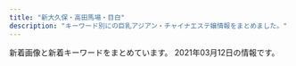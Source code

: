 ```yaml
---
title: "新大久保・高田馬場・目白"
description: "キーワード別にの巨乳アジアン・チャイナエステ嬢情報をまとめました。"
---
```


新着画像と新着キーワードをまとめています。
2021年03月12日の情報です。

<DmmAffiliateIns />
<KeywordTable
  shops={
    [
    {
        "url": "http://familiar.ests.jp/",
        "keywords": {
            "C": 18,
            "86": 3,
            "83": 3
        },
        "img_links": [
            "http://familiar.ests.jp/photos/sites/33/2020/10/2020101901153954.jpg",
            "http://familiar.ests.jp/photos/sites/33/2019/09/2019092318545965.jpg",
            "http://familiar.ests.jp/images/mobile.jpg",
            "http://familiar.ests.jp/images/s_service.png",
            "http://familiar.ests.jp/images/bian.jpg",
            "http://familiar.ests.jp/images/info.png",
            "http://familiar.ests.jp/images/news.png",
            "http://familiar.ests.jp/photos/sites/33/2020/10/2020101409554799.jpg",
            "http://familiar.ests.jp/photos/sites/33/2019/09/2019092718570723.jpg",
            "http://familiar.ests.jp/images/staff_bj4s.png",
            "http://familiar.ests.jp/images/staff_bj1s.png",
            "http://familiar.ests.jp/photos/sites/33/2019/07/2019073009094778.jpg",
            "http://familiar.ests.jp/images/nei_bj1.png",
            "http://familiar.ests.jp/images/acc.png",
            "http://familiar.ests.jp/images/s_link.png",
            "http://familiar.ests.jp/images/service.jpg",
            "http://familiar.ests.jp/images/top.jpg",
            "http://familiar.ests.jp/photos/sites/33/2019/09/2019092718554568.jpg",
            "http://familiar.ests.jp/images/s_staff.png"
        ],
        "station": "JR\u9ad8\u7530\u99ac\u5834\u99c5\u65e9\u7a32\u7530\u53e3",
        "name": "\u99ac\u5834one"
    },
    {
        "url": "http://kobo.mssg.jp/",
        "keywords": {},
        "station": "JR\u5927\u4e45\u4fdd\u99c5\u5317\u53e3",
        "name": "\u6c34\u8272-\u30df\u30ba\u30a4\u30ed-",
        "img_links": [
            "http://kobo.mssg.jp/images/staff_8.jpg",
            "http://kobo.mssg.jp/images/wenzi-staff.png",
            "http://kobo.mssg.jp/images/staff_8a.jpg",
            "http://kobo.mssg.jp/layer/images/top/top_08.png",
            "http://kobo.mssg.jp/images/staff_2b.jpg",
            "http://kobo.mssg.jp/images/staff_bj1.png",
            "http://kobo.mssg.jp/images/staff_9a.jpg",
            "http://kobo.mssg.jp/images/staff_4.jpg",
            "http://kobo.mssg.jp/layer/images/top/top_01.jpg",
            "http://kobo.mssg.jp/images/staff_10a.jpg",
            "http://kobo.mssg.jp/layer/images/top.jpg",
            "http://kobo.mssg.jp/images/info.png",
            "http://kobo.mssg.jp/layer/images/top/top_03.jpg",
            "http://kobo.mssg.jp/images/staff_9b.jpg",
            "http://kobo.mssg.jp/layer/images/top/top_04.jpg",
            "http://kobo.mssg.jp/layer/images/top/top_05.jpg",
            "http://kobo.mssg.jp/images/staff_5.jpg",
            "http://kobo.mssg.jp/images/top1.jpg",
            "http://kobo.mssg.jp/images/s_info.png",
            "http://kobo.mssg.jp/images/1.jpg",
            "http://kobo.mssg.jp/layer/images/top/top_02.jpg",
            "http://kobo.mssg.jp/images/top2.jpg",
            "http://kobo.mssg.jp/images/staff_2a.jpg",
            "http://kobo.mssg.jp/layer/images/top/top_06.jpg",
            "http://kobo.mssg.jp/images/staff_bj4.png"
        ]
    },
    {
        "img_links": [
            "http://milk.tyo.cm/images/img_service03.jpg",
            "http://milk.tyo.cm/images/re.png",
            "http://milk.tyo.cm/images/room3_l.jpg",
            "http://milk.tyo.cm/photos/sites/72/2021/02/202102100345053.jpg",
            "http://milk.tyo.cm/photos/sites/72/2021/02/2021021003450576.jpg",
            "http://milk.tyo.cm/images/tit_pick.png",
            "http://milk.tyo.cm/photos/sites/72/2021/01/2021012610102711.jpg",
            "http://milk.tyo.cm/images/top.png",
            "http://milk.tyo.cm/photos/sites/72/2021/02/202102240112042.jpg",
            "http://milk.tyo.cm/images/com_tel.png",
            "http://milk.tyo.cm/photos/sites/72/2020/06/2020061206443832.jpg",
            "http://milk.tyo.cm/images/koko_234x60.png",
            "http://milk.tyo.cm/images/room4_l.jpg",
            "http://milk.tyo.cm/images/sp_tit_pick.png",
            "http://milk.tyo.cm/photos/sites/72/2020/11/202011100524008.jpg",
            "http://milk.tyo.cm/images/bg_cont03.png",
            "http://milk.tyo.cm/images/link_nav02.png",
            "http://milk.tyo.cm/images/tit_service.png",
            "http://milk.tyo.cm/images/img_service04.jpg",
            "http://milk.tyo.cm/images/tit_staff.png",
            "http://milk.tyo.cm/images/sp_nav03.png",
            "http://milk.tyo.cm/images/link_nav03.png",
            "http://milk.tyo.cm/images/bg_cont01.png",
            "http://milk.tyo.cm/photos/sites/72/2020/06/2020061206444417.jpg",
            "http://milk.tyo.cm/images/sp_nav02.png",
            "http://milk.tyo.cm/images/link_nav05.png",
            "http://milk.tyo.cm/images/ico_headline.png",
            "http://milk.tyo.cm/images/sp_nav01.png",
            "http://milk.tyo.cm/photos/sites/72/2021/03/2021030109204879.jpg",
            "http://milk.tyo.cm/images/blog.jpg",
            "http://milk.tyo.cm/images/img_service02.jpg",
            "http://milk.tyo.cm/images/room2_l.jpg",
            "http://milk.tyo.cm/images/room1_l.jpg",
            "http://milk.tyo.cm/images/img_service01.jpg",
            "http://milk.tyo.cm/photos/sites/72/2021/03/2021030201303372.jpg",
            "http://milk.tyo.cm/images/link_nav01.png",
            "http://milk.tyo.cm/images/sp_header.jpg",
            "http://milk.tyo.cm/images/link_nav04.png"
        ],
        "name": "\u30df\u30eb\u30af",
        "station": "JR\u5927\u4e45\u4fdd\u99c5\u5357\u53e3",
        "keywords": {
            "E": 16,
            "87": 8,
            "86": 8,
            "90": 8,
            "83": 8,
            "D": 40,
            "C": 14,
            "85": 24
        },
        "url": "http://milk.tyo.cm/"
    },
    {
        "station": "JR\u5927\u4e45\u4fdd\u99c5\u5317\u53e3",
        "keywords": {
            "C": 35
        },
        "url": "http://aes-treat.com/",
        "name": "Lovely Heart \u5927\u4e45\u4fdd\u5225\u9928",
        "img_links": [
            "http://aes-treat.com/scdl/staff/10721mb.jpg",
            "http://aes-treat.com/scdl/staff/10171mb.jpg",
            "http://aes-treat.com/img/ttl_staff.png",
            "http://aes-treat.com/scdl/staff/11111.jpg",
            "http://aes-treat.com/scdl/staff/11091mb.jpg",
            "http://aes-treat.com/scdl/staff/10901mb.jpg",
            "http://aes-treat.com/scdl/staff/10842.jpg",
            "http://aes-treat.com/scdl/staff/11151mb.jpg",
            "http://aes-treat.com/scdl/staff/10971mb.jpg",
            "http://aes-treat.com/scdl/staff/10981.jpg",
            "http://aes-treat.com/scdl/staff/10651.jpg",
            "http://aes-treat.com/scdl/staff/11121.jpg",
            "http://aes-treat.com/scdl/staff/11091.jpg",
            "http://aes-treat.com/scdl/staff/11171mb.jpg",
            "http://aes-treat.com/scdl/staff/10902.jpg",
            "http://aes-treat.com/scdl/staff/10941mb.jpg",
            "http://aes-treat.com/img/ttl_att.png",
            "http://aes-treat.com/scdl/staff/10891.jpg",
            "http://aes-treat.com/scdl/staff/11101.jpg",
            "http://aes-treat.com/scdl/staff/10171.jpg",
            "http://aes-treat.com/scdl/staff/10841mb.jpg",
            "http://aes-treat.com/scdl/staff/11161mb.jpg",
            "http://aes-treat.com/scdl/staff/11041mb.jpg",
            "http://aes-treat.com/scdl/staff/11101mb.jpg",
            "http://aes-treat.com/scdl/staff/10681.jpg",
            "http://aes-treat.com/pic/top1.jpg",
            "http://aes-treat.com/img/ttl_sister.png",
            "http://aes-treat.com/scdl/staff/10971.jpg",
            "http://aes-treat.com/scdl/staff/10981mb.jpg",
            "http://aes-treat.com/scdl/staff/10891mb.jpg",
            "http://aes-treat.com/scdl/staff/11041.jpg",
            "http://aes-treat.com/img/ttl_attbnr.jpg",
            "http://aes-treat.com/pic/head.jpg",
            "http://aes-treat.com/i/files/homeimg.jpg",
            "http://aes-treat.com/scdl/staff/10651mb.jpg",
            "http://aes-treat.com/scdl/staff/11131.jpg",
            "http://aes-treat.com/pic/top2.jpg",
            "http://aes-treat.com/scdl/staff/10771.jpg",
            "http://aes-treat.com/img/system/campaign.jpg",
            "http://aes-treat.com/scdl/staff/10901.jpg",
            "http://aes-treat.com/scdl/staff/11151.jpg",
            "http://aes-treat.com/scdl/staff/11162.jpg",
            "http://aes-treat.com/scdl/staff/11171.jpg",
            "http://aes-treat.com/img/ttl_mobile.jpg",
            "http://aes-treat.com/scdl/staff/10861.jpg",
            "http://aes-treat.com/scdl/staff/11111mb.jpg",
            "http://aes-treat.com/img/ttl_nouka.jpg",
            "http://aes-treat.com/scdl/staff/11161.jpg",
            "http://aes-treat.com/scdl/staff/11131mb.jpg",
            "http://aes-treat.com/scdl/staff/10721.jpg",
            "http://aes-treat.com/scdl/staff/11051.jpg",
            "http://aes-treat.com/scdl/staff/11051mb.jpg",
            "http://aes-treat.com/scdl/staff/10681mb.jpg",
            "http://aes-treat.com/scdl/staff/10811mb.jpg",
            "http://aes-treat.com/scdl/staff/10811.jpg",
            "http://aes-treat.com/scdl/staff/10941.jpg",
            "http://aes-treat.com/scdl/staff/11081.jpg",
            "http://aes-treat.com/scdl/staff/11121mb.jpg",
            "http://aes-treat.com/scdl/staff/10972.jpg",
            "http://aes-treat.com/scdl/staff/10861mb.jpg",
            "http://aes-treat.com/scdl/staff/10771mb.jpg",
            "http://aes-treat.com/scdl/staff/10841.jpg",
            "http://aes-treat.com/scdl/staff/11081mb.jpg"
        ]
    },
    {
        "station": "JR\u5927\u4e45\u4fdd\u99c5\u5317\u53e3",
        "name": "Lovely Heart",
        "keywords": {
            "C": 35
        },
        "img_links": [
            "http://aes-salon.com/scdl/staff/10351mb.jpg",
            "http://aes-salon.com/scdl/staff/10471.jpg",
            "http://aes-salon.com/scdl/staff/10092.jpg",
            "http://aes-salon.com/scdl/staff/10121mb.jpg",
            "http://aes-salon.com/scdl/staff/10511.jpg",
            "http://aes-salon.com/scdl/staff/10461mb.jpg",
            "http://aes-salon.com/scdl/staff/10561.jpg",
            "http://aes-salon.com/scdl/staff/10621.jpg",
            "http://aes-salon.com/img/access/road4.jpg",
            "http://aes-salon.com/scdl/staff/10592.jpg",
            "http://aes-salon.com/img/ttl_mobile.jpg",
            "http://aes-salon.com/scdl/staff/10601.jpg",
            "http://aes-salon.com/scdl/staff/10291mb.jpg",
            "http://aes-salon.com/scdl/staff/10441mb.jpg",
            "http://aes-salon.com/scdl/staff/10661.jpg",
            "http://aes-salon.com/scdl/staff/10694.jpg",
            "http://aes-salon.com/scdl/staff/10681.jpg",
            "http://aes-salon.com/scdl/staff/10291.jpg",
            "http://aes-salon.com/scdl/staff/10462.jpg",
            "http://aes-salon.com/scdl/staff/10691mb.jpg",
            "http://aes-salon.com/scdl/staff/10441.jpg",
            "http://aes-salon.com/scdl/staff/10122.jpg",
            "http://aes-salon.com/pic/head.jpg",
            "http://aes-salon.com/img/access/road3.jpg",
            "http://aes-salon.com/scdl/staff/10461.jpg",
            "http://aes-salon.com/scdl/staff/10692.jpg",
            "http://aes-salon.com/scdl/staff/10082.jpg",
            "http://aes-salon.com/img/access/roaddm.png",
            "http://aes-salon.com/scdl/staff/10091.jpg",
            "http://aes-salon.com/scdl/staff/10411.jpg",
            "http://aes-salon.com/pic/top2.jpg",
            "http://aes-salon.com/scdl/staff/10651mb.jpg",
            "http://aes-salon.com/scdl/staff/10341.jpg",
            "http://aes-salon.com/img/ttl_bekan.jpg",
            "http://aes-salon.com/scdl/staff/10631.jpg",
            "http://aes-salon.com/scdl/staff/10591mb.jpg",
            "http://aes-salon.com/scdl/staff/10341mb.jpg",
            "http://aes-salon.com/img/ttl_att.png",
            "http://aes-salon.com/scdl/staff/10693.jpg",
            "http://aes-salon.com/img/ttl_staff.png",
            "http://aes-salon.com/scdl/staff/10083.jpg",
            "http://aes-salon.com/scdl/staff/10471mb.jpg",
            "http://aes-salon.com/img/ttl_nouka.jpg",
            "http://aes-salon.com/scdl/staff/10591.jpg",
            "http://aes-salon.com/scdl/staff/10681mb.jpg",
            "http://aes-salon.com/scdl/staff/10661mb.jpg",
            "http://aes-salon.com/scdl/staff/10602.jpg",
            "http://aes-salon.com/scdl/staff/10091mb.jpg",
            "http://aes-salon.com/scdl/staff/10562.jpg",
            "http://aes-salon.com/scdl/staff/10651.jpg",
            "http://aes-salon.com/scdl/staff/10631mb.jpg",
            "http://aes-salon.com/scdl/staff/10342.jpg",
            "http://aes-salon.com/pic/top1.jpg",
            "http://aes-salon.com/scdl/staff/10571mb.jpg",
            "http://aes-salon.com/scdl/staff/10641.jpg",
            "http://aes-salon.com/img/access/road2.jpg",
            "http://aes-salon.com/scdl/staff/10121.jpg",
            "http://aes-salon.com/scdl/staff/10563.jpg",
            "http://aes-salon.com/scdl/staff/10571.jpg",
            "http://aes-salon.com/scdl/staff/10671mb.jpg",
            "http://aes-salon.com/scdl/staff/10502.jpg",
            "http://aes-salon.com/scdl/staff/10501mb.jpg",
            "http://aes-salon.com/scdl/staff/10561mb.jpg",
            "http://aes-salon.com/scdl/staff/10081mb.jpg",
            "http://aes-salon.com/img/ttl_attbnr.jpg",
            "http://aes-salon.com/img/ttl_sister.png",
            "http://aes-salon.com/scdl/staff/10501.jpg",
            "http://aes-salon.com/scdl/staff/10601mb.jpg",
            "http://aes-salon.com/img/system/campaign.jpg",
            "http://aes-salon.com/scdl/staff/10351.jpg",
            "http://aes-salon.com/scdl/staff/10472.jpg",
            "http://aes-salon.com/scdl/staff/10411mb.jpg",
            "http://aes-salon.com/scdl/staff/10412.jpg",
            "http://aes-salon.com/img/access/road1.jpg",
            "http://aes-salon.com/scdl/staff/10511mb.jpg",
            "http://aes-salon.com/scdl/staff/10671.jpg",
            "http://aes-salon.com/i/files/homeimg.jpg",
            "http://aes-salon.com/scdl/staff/10691.jpg",
            "http://aes-salon.com/scdl/staff/10292.jpg",
            "http://aes-salon.com/scdl/staff/10621mb.jpg",
            "http://aes-salon.com/scdl/staff/10641mb.jpg",
            "http://aes-salon.com/scdl/staff/10081.jpg"
        ],
        "url": "http://aes-salon.com/"
    },
    {
        "url": "https://www.cocoro556.in/",
        "name": "COCORO",
        "keywords": {
            "C": 21,
            "E": 1
        },
        "img_links": [
            "https://www.cocoro556.in/img/material/photost4rev1.png",
            "https://www.cocoro556.in/img/material/p2_t2_subt3.png",
            "https://www.cocoro556.in/img/material/noimg_m.jpg",
            "https://www.cocoro556.in/img/material/gm2_rollout.png",
            "https://www.cocoro556.in/img/material/top_t3_subt1.png",
            "https://www.cocoro556.in/img/girl/list/slist146f806d031a1244ccfaa8b4d307f6ef6d7.jpg",
            "https://www.cocoro556.in/img/girl/thumb/smain14922dea5bdda380e76839c012ab24bd9f82.jpg",
            "https://www.cocoro556.in/img/girl/list/slist144346e3df3ff1cef1386c89c6ba9e9f72e.jpg",
            "https://www.cocoro556.in/img/girl/thumb/smain1491773ceed1a7cd35919e9c6866285fb943.jpg",
            "https://www.cocoro556.in/img/girl/thumb/smain1462f806d031a1244ccfaa8b4d307f6ef6d7.jpg",
            "https://www.cocoro556.in/img/material/pageheaderimg1.jpg",
            "https://www.cocoro556.in/img/material/p3_1_t1.png",
            "https://www.cocoro556.in/img/material/p5_t1.png",
            "https://www.cocoro556.in/img/girl/main/smain1491773ceed1a7cd35919e9c6866285fb943.jpg",
            "https://www.cocoro556.in/img/material/pd_st2.png",
            "https://www.cocoro556.in/img/material/photost7.png",
            "https://www.cocoro556.in/img/girl/thumb/smain163122954962968a79edd4eae79b844b9988.jpg",
            "https://www.cocoro556.in/img/material/photost2rev1.png",
            "https://www.cocoro556.in/img/girl/thumb/smain164135ee9e4407f412c3d2708030a189f1c0.jpg",
            "https://www.cocoro556.in/img/girl/main/smain126142f85375ac3eb532582567360874d2d6.jpg",
            "https://www.cocoro556.in/img/girl/list/slist142b75436b0012f83588e08b8d8eb48c8c2.jpg",
            "https://www.cocoro556.in/img/material/photost5.png",
            "https://www.cocoro556.in/img/girl/thumb/smain1542a1f8e548a2959236fdd0e7abcde80ac7.jpg",
            "https://www.cocoro556.in/img/girl/main/smain1461f806d031a1244ccfaa8b4d307f6ef6d7.jpg",
            "https://www.cocoro556.in/img/material/p2_t2_subt4_m1.png",
            "https://www.cocoro556.in/img/girl/thumb/smain1443346e3df3ff1cef1386c89c6ba9e9f72e.jpg",
            "https://www.cocoro556.in/img/material/top_t4.png",
            "https://www.cocoro556.in/img/material/gm5_rollover.png",
            "https://www.cocoro556.in/img/girl/main/smain163122954962968a79edd4eae79b844b9988.jpg",
            "https://www.cocoro556.in/img/material/pageheaderimg2.jpg",
            "https://www.cocoro556.in/img/girl/thumb/smain1441346e3df3ff1cef1386c89c6ba9e9f72e.jpg",
            "https://www.cocoro556.in/img/material/gm1_rollover.png",
            "https://www.cocoro556.in/img/girl/list/slist154a1f8e548a2959236fdd0e7abcde80ac7.jpg",
            "https://www.cocoro556.in/img/material/p2_t2_subt5.png",
            "https://www.cocoro556.in/img/material/top_t3.png",
            "https://www.cocoro556.in/img/material/leftinfo.png",
            "https://www.cocoro556.in/img/girl/list/slist16322954962968a79edd4eae79b844b9988.jpg",
            "https://www.cocoro556.in/img/material/photost1.png",
            "https://www.cocoro556.in/img/girl/main/smain1541a1f8e548a2959236fdd0e7abcde80ac7.jpg",
            "https://www.cocoro556.in/img/girl/thumb/smain1493773ceed1a7cd35919e9c6866285fb943.jpg",
            "https://www.cocoro556.in/img/material/p3_t1.png",
            "https://www.cocoro556.in/img/material/pageheaderimg3.jpg",
            "https://www.cocoro556.in/img/material/p6_t3_subt1.png",
            "https://www.cocoro556.in/img/material/p2_t2_subt4.png",
            "https://www.cocoro556.in/img/girl/thumb/smain1461f806d031a1244ccfaa8b4d307f6ef6d7.jpg",
            "https://www.cocoro556.in/img/girl/thumb/smain1423ae12bc52cc115b3190fbe6a84a8ffa74.jpg",
            "https://www.cocoro556.in/img/material/gm2_rollover.png",
            "https://www.cocoro556.in/img/girl/thumb/smain1422b75436b0012f83588e08b8d8eb48c8c2.jpg",
            "https://www.cocoro556.in/img/material/p6_t3.png",
            "https://www.cocoro556.in/img/girl/thumb/smain1541a1f8e548a2959236fdd0e7abcde80ac7.jpg",
            "https://www.cocoro556.in/img/girl/list/slist16435ee9e4407f412c3d2708030a189f1c0.jpg",
            "https://www.cocoro556.in/img/material/gm1_rollout.png",
            "https://www.cocoro556.in/img/material/gm3_rollover.png",
            "https://www.cocoro556.in/img/camp/camp20200426sub.jpg",
            "https://www.cocoro556.in/img/material/p2_t2.png",
            "https://www.cocoro556.in/img/material/p6_t1.png",
            "https://www.cocoro556.in/img/material/p2_t2_subt5_m1.png",
            "https://www.cocoro556.in/img/girl/main/smain1441346e3df3ff1cef1386c89c6ba9e9f72e.jpg",
            "https://www.cocoro556.in/img/material/noimg_b.jpg",
            "https://www.cocoro556.in/img/material/gm3_rollout.png",
            "https://www.cocoro556.in/img/material/pd_st1.png",
            "https://www.cocoro556.in/img/material/pd_st3.png",
            "https://www.cocoro556.in/img/camp/camp20210301.jpg",
            "https://www.cocoro556.in/img/girl/thumb/smain1421b75436b0012f83588e08b8d8eb48c8c2.jpg",
            "https://www.cocoro556.in/img/girl/main/smain164135ee9e4407f412c3d2708030a189f1c0.jpg",
            "https://www.cocoro556.in/img/material/photost3rev1.png",
            "https://www.cocoro556.in/img/material/p2_t2_sub_m1_3.png",
            "https://www.cocoro556.in/img/girl/thumb/smain126142f85375ac3eb532582567360874d2d6.jpg",
            "https://www.cocoro556.in/img/material/pageheaderimg4.jpg",
            "https://www.cocoro556.in/img/material/top_t3_imgrev1.jpg",
            "https://www.cocoro556.in/img/girl/list/slist149773ceed1a7cd35919e9c6866285fb943.jpg",
            "https://www.cocoro556.in/img/material/top_t1.png",
            "https://www.cocoro556.in/img/material/gm5_rollout.png",
            "https://www.cocoro556.in/img/girl/thumb/smain1543ab2e0ee9f9fde8103e9fe80e33b07761.jpg",
            "https://www.cocoro556.in/img/material/noimg_s.jpg",
            "https://www.cocoro556.in/img/girl/thumb/smain126242f85375ac3eb532582567360874d2d6.jpg",
            "https://www.cocoro556.in/img/girl/thumb/smain126332fd72809eba38056753c1720b05d8d5.jpg",
            "https://www.cocoro556.in/img/girl/list/slist12642f85375ac3eb532582567360874d2d6.jpg",
            "https://www.cocoro556.in/img/material/p2_t2_subt2.png",
            "https://www.cocoro556.in/img/material/age_rollout.png",
            "https://www.cocoro556.in/img/material/top_t2.png",
            "https://www.cocoro556.in/img/material/p2_t2_subt1.png",
            "https://www.cocoro556.in/img/material/accminimgrev1.jpg",
            "https://www.cocoro556.in/img/material/gm4_rollout.png",
            "https://www.cocoro556.in/img/material/gm6_rollout.png",
            "https://www.cocoro556.in/img/girl/thumb/smain1442346e3df3ff1cef1386c89c6ba9e9f72e.jpg",
            "https://www.cocoro556.in/img/material/photost6.png",
            "https://www.cocoro556.in/img/girl/main/smain1421b75436b0012f83588e08b8d8eb48c8c2.jpg",
            "https://www.cocoro556.in/img/material/p2_t2_subt5_m2.png",
            "https://www.cocoro556.in/img/material/p6_t2.png",
            "https://www.cocoro556.in/img/material/p2_t2_sub_m1_1.png",
            "https://www.cocoro556.in/img/material/mobilesite.png",
            "https://www.cocoro556.in/img/material/gm6_rollover.png",
            "https://www.cocoro556.in/img/material/p2_t2_sub_m1_2.png",
            "https://www.cocoro556.in/img/material/pd_number.png",
            "https://www.cocoro556.in/img/material/ftel.png",
            "https://www.cocoro556.in/img/girl/thumb/smain14634879628e490d1ecf1cd7a9d727569f95.jpg",
            "https://www.cocoro556.in/img/material/p6_t2_subt1.png"
        ],
        "station": "JR\u5927\u4e45\u4fdd\u99c5\u5317\u53e3"
    },
    {
        "img_links": [
            "https://static.wixstatic.com/media/80a184_4550829836ff415fbf5640784aed82eb~mv2.png",
            "https://static.wixstatic.com/media/80a184_1b3783a2f5af4bb192773e9c310f5c89~mv2.png",
            "https://static.wixstatic.com/media/71aabe_7fde48e91203411687f75bf66049b810~mv2.jpg",
            "https://static.wixstatic.com/media/80a184_18f60081ea1047b0a35a349e1c4155f8~mv2.jpg",
            "https://static.wixstatic.com/media/80a184_126746405a7f40f191a12f71b777ea41~mv2.png",
            "https://static.wixstatic.com/media/80a184_5208b825bc574a8e8c38cfed61640f7b~mv2.png",
            "https://static.wixstatic.com/media/80a184_82935849944c46ee915c04bfe2e9b3cb~mv2.jpeg",
            "https://static.wixstatic.com/media/80a184_60e3e10d71c6473ca82f313fefc49773~mv2.png",
            "https://static.wixstatic.com/media/80a184_591f50f34faa42e6b9492a8d9157c96f~mv2.png",
            "https://static.wixstatic.com/media/71aabe_595c6eb6f67c4a098580c4aa868223d6~mv2.jpg",
            "https://static.wixstatic.com/media/80a184_badd496c271c4b31b8258ef657e73a1c~mv2.jpg",
            "https://static.wixstatic.com/media/80a184_b70a2c117ac542f79ec2a2014b642be4~mv2.png",
            "https://static.wixstatic.com/media/80a184_6f8a99a76cfa4e8cb6871f8cdc4667f5~mv2.png",
            "https://static.wixstatic.com/media/80a184_e559d78a6dc94757946448f2405d903b~mv2.jpg"
        ],
        "url": "https://tsukinohana88.wixsite.com/index",
        "station": "JR\u65b0\u5927\u4e45\u4fdd\u99c5",
        "name": "\u6708\u306e\u82b1",
        "keywords": {}
    },
    {
        "img_links": [
            "https://est-hana.com/img/girl/thumb/smain2011f76f2060b2832bbbbc9d7dcf4a818dfe.jpg",
            "https://est-hana.com/img/material/top_twitter.png",
            "https://est-hana.com/img/material/top_t6.png",
            "https://est-hana.com/img/girl/list/s75_list.jpg",
            "https://est-hana.com/img/material/sys_etc.png",
            "https://est-hana.com/img/girl/main/s86_1.jpg",
            "https://est-hana.com/img/girl/thumb/smain18725b09cd881b1f036f9f4970616c10b474.jpg",
            "https://est-hana.com/img/material/photorenew1.jpg",
            "https://est-hana.com/img/girl/pickup/pickup20180526173711.jpg",
            "https://est-hana.com/img/girl/list/s173_list.jpg",
            "https://est-hana.com/img/girl/main/smain1871110bf62c88dcefca310cdc127f9b11f2.jpg",
            "https://est-hana.com/img/material/age.png",
            "https://est-hana.com/img/whatnew/20200401_mask.jpg",
            "https://est-hana.com/img/material/massap5.jpg",
            "https://est-hana.com/img/material/m3.png",
            "https://est-hana.com/img/girl/pickup/topgirl20141227182718.png",
            "https://est-hana.com/img/girl/list/sface18449673a0eecbfdaab27d1a016ce6f4281.jpg",
            "https://est-hana.com/img/girl/main/s88_1.jpg",
            "https://est-hana.com/img/material/top_t3.png",
            "https://est-hana.com/img/girl/list/sface190e7f2a11706f93c08ab1eb76c57c0a501.jpg",
            "https://est-hana.com/img/girl/thumb/smain184249673a0eecbfdaab27d1a016ce6f4281.jpg",
            "https://est-hana.com/img/material/month.png",
            "https://est-hana.com/img/girl/list/s180_list.jpg",
            "https://est-hana.com/img/material/detailwaku.png",
            "https://est-hana.com/img/girl/list/sface191ec56c0d5cc68365ea11e2e52a40272d8.jpg",
            "https://est-hana.com/img/girl/main/s163_1.jpg",
            "https://est-hana.com/img/girl/pickup/topgirl20190528141109.png",
            "https://est-hana.com/img/material/line1.png",
            "https://est-hana.com/img/girl/main/s75_1.jpg",
            "https://est-hana.com/img/girl/list/slist193a69a1a063a3159e298d18b691542266d.jpg",
            "https://est-hana.com/img/material/accsess_station.png",
            "https://est-hana.com/img/girl/thumb/smain184149673a0eecbfdaab27d1a016ce6f4281.jpg",
            "https://est-hana.com/img/girl/thumb/smain1931e3a7504f14e2050f14cb6782d72bb46c.jpg",
            "https://est-hana.com/img/material/returnbtn.png",
            "https://est-hana.com/img/girl/main/s173_1.jpg",
            "https://est-hana.com/img/material/sys_option.png",
            "https://est-hana.com/img/material/staff_t1rev1.png",
            "https://est-hana.com/img/whatnew/20200401min60.jpg",
            "https://est-hana.com/img/girl/list/sface189e9ae2d8752cd8b9474ebd62df9909f9b.jpg",
            "https://est-hana.com/img/material/top_t2.png",
            "https://est-hana.com/img/girl/list/sface8365230fc40840a020ba3ed47600db4b4a.jpg",
            "https://est-hana.com/img/girl/list/slist2012ba9beda1a19f1ba57dcc87485d57321.jpg",
            "https://est-hana.com/img/material/day.png",
            "https://est-hana.com/img/girl/list/slist110d5ce8a5906e2cdaf90af47c9395e0dff.jpg",
            "https://est-hana.com/img/girl/list/s86_list.jpg",
            "https://est-hana.com/img/girl/list/s163_face.jpg",
            "https://est-hana.com/img/girl/pickup/topgirl20140502225842.png",
            "https://est-hana.com/img/girl/pickup/pickup20191208191053.jpg",
            "https://est-hana.com/img/girl/list/s180_face.jpg",
            "https://est-hana.com/img/material/accsess_picter2.jpg",
            "https://est-hana.com/img/girl/pickup/topgirl20161016054301.png",
            "https://est-hana.com/img/girl/main/s180_1.jpg",
            "https://est-hana.com/img/material/photorenew4.jpg",
            "https://est-hana.com/img/girl/main/smain184149673a0eecbfdaab27d1a016ce6f4281.jpg",
            "https://est-hana.com/img/material/staffdetail_t1.png",
            "https://est-hana.com/img/girl/thumb/s86_1.jpg",
            "https://est-hana.com/img/girl/thumb/smain1912da4fa2da2e801312734721e1a44d8e19.jpg",
            "https://est-hana.com/img/girl/list/s139_face.jpg",
            "https://est-hana.com/img/girl/list/slist19753ce52e0264e81a8a42e5d3c84dd833e.jpg",
            "https://est-hana.com/img/material/sys_course3_rev1.png",
            "https://est-hana.com/img/girl/main/smain1931e3a7504f14e2050f14cb6782d72bb46c.jpg",
            "https://est-hana.com/img/girl/pickup/pickup20190118192257.jpg",
            "https://est-hana.com/img/material/hosi5.png",
            "https://est-hana.com/img/material/photorenew3.jpg",
            "https://est-hana.com/img/material/sys_course2_rev2.png",
            "https://est-hana.com/img/girl/list/s77_list.jpg",
            "https://est-hana.com/img/material/massap1.jpg",
            "https://est-hana.com/img/material/gm3_rollout.png",
            "https://est-hana.com/img/material/massap4.jpg",
            "https://est-hana.com/img/whatnew/20200304.jpg",
            "https://est-hana.com/img/girl/thumb/smain1991a8b144d9cbd006fc9dffdf23ad77de07.jpg",
            "https://est-hana.com/img/material/w5.png",
            "https://est-hana.com/img/girl/list/s75_face.jpg",
            "https://est-hana.com/img/material/massap7.jpg",
            "https://est-hana.com/img/girl/thumb/smain1913da4fa2da2e801312734721e1a44d8e19.jpg",
            "https://est-hana.com/img/material/click_tel_btn.png",
            "https://est-hana.com/img/girl/thumb/smain193281777917c863b2cd265723b9cb5a3c32.jpg",
            "https://est-hana.com/img/material/photorenew2rev1.jpg",
            "https://est-hana.com/img/material/hosi4.png",
            "https://est-hana.com/img/girl/thumb/s173_1.jpg",
            "https://est-hana.com/img/girl/pickup/pickup20180830201105.jpg",
            "https://est-hana.com/img/girl/list/slist199a8b144d9cbd006fc9dffdf23ad77de07.jpg",
            "https://est-hana.com/img/girl/thumb/smain1902e7f2a11706f93c08ab1eb76c57c0a501.jpg",
            "https://est-hana.com/img/material/massa_t1.png",
            "https://est-hana.com/img/girl/list/sface19753ce52e0264e81a8a42e5d3c84dd833e.jpg",
            "https://est-hana.com/img/girl/thumb/s88_1.jpg",
            "https://est-hana.com/img/girl/thumb/s75_1.jpg",
            "https://est-hana.com/img/girl/thumb/smain1871110bf62c88dcefca310cdc127f9b11f2.jpg",
            "https://est-hana.com/img/material/massap6.jpg",
            "https://est-hana.com/img/material/topflashimg1.jpg",
            "https://est-hana.com/img/girl/main/smain1991a8b144d9cbd006fc9dffdf23ad77de07.jpg",
            "https://est-hana.com/img/girl/thumb/smain1901e7f2a11706f93c08ab1eb76c57c0a501.jpg",
            "https://est-hana.com/img/girl/pickup/pickup20190121202926.jpg",
            "https://est-hana.com/img/girl/list/s173_face.jpg",
            "https://est-hana.com/img/girl/pickup/topgirl20180908131653.png",
            "https://est-hana.com/img/material/gm4_rollout.png",
            "https://est-hana.com/img/girl/thumb/smain197153ce52e0264e81a8a42e5d3c84dd833e.jpg",
            "https://est-hana.com/img/girl/list/slist8365230fc40840a020ba3ed47600db4b4a.jpg",
            "https://est-hana.com/img/girl/thumb/smain19725e2ed7efe2de621955e09d12295a13ee.jpg",
            "https://est-hana.com/img/material/d12.png",
            "https://est-hana.com/img/girl/list/slist189e9ae2d8752cd8b9474ebd62df9909f9b.jpg",
            "https://est-hana.com/img/girl/main/smain2011f76f2060b2832bbbbc9d7dcf4a818dfe.jpg",
            "https://est-hana.com/img/girl/list/sface110404ef9fc79e2a0a04d64b621c22a0c77.jpg",
            "https://est-hana.com/img/material/gm1_rollout.png",
            "https://est-hana.com/img/girl/list/s77_face.jpg",
            "https://est-hana.com/img/camp/camp20210301.png",
            "https://est-hana.com/img/material/gm5_rollout.png",
            "https://est-hana.com/img/girl/pickup/pickup20190227121102.jpg",
            "https://est-hana.com/img/material/sframe2014.png",
            "https://est-hana.com/img/girl/main/smain1901e7f2a11706f93c08ab1eb76c57c0a501.jpg",
            "https://est-hana.com/img/girl/pickup/pickup20181218104555.jpg",
            "https://est-hana.com/img/material/top_t2_img_rev2.jpg",
            "https://est-hana.com/img/girl/list/sface193e3a7504f14e2050f14cb6782d72bb46c.jpg",
            "https://est-hana.com/img/girl/pickup/topgirl20140510202547.png",
            "https://est-hana.com/img/girl/list/sface199a8b144d9cbd006fc9dffdf23ad77de07.jpg",
            "https://est-hana.com/img/material/massap2.jpg",
            "https://est-hana.com/img/material/infopanel.png",
            "https://est-hana.com/img/girl/pickup/pickup20190528135649.jpg",
            "https://est-hana.com/img/girl/list/slist18449673a0eecbfdaab27d1a016ce6f4281.jpg",
            "https://est-hana.com/img/girl/list/sface201dc74ab8dea78d771771d5fda7bccc989.jpg",
            "https://est-hana.com/img/girl/thumb/s163_1.jpg",
            "https://est-hana.com/img/girl/pickup/topgirl20180308214256.png",
            "https://est-hana.com/img/girl/pickup/pickup20190118192153.jpg",
            "https://est-hana.com/img/girl/list/s88_list.jpg",
            "https://est-hana.com/img/girl/list/slist19053cc33bb85f739f63e84c2ae2c41c2eb.jpg",
            "https://est-hana.com/img/girl/thumb/s173_2.jpg",
            "https://est-hana.com/img/girl/list/sface187386757ea62d773ca58e2457fc23b8e13.jpg",
            "https://est-hana.com/img/girl/pickup/topgirl20180526173824.png",
            "https://est-hana.com/img/material/systme_t1.png",
            "https://est-hana.com/img/material/sys_course1_rev2.png",
            "https://est-hana.com/img/material/massap3.jpg",
            "https://est-hana.com/img/material/photorenew5.jpg",
            "https://est-hana.com/img/girl/thumb/s180_1.jpg",
            "https://est-hana.com/img/girl/main/smain197153ce52e0264e81a8a42e5d3c84dd833e.jpg",
            "https://est-hana.com/img/material/gm6_rollout.png",
            "https://est-hana.com/img/girl/list/slist191ec56c0d5cc68365ea11e2e52a40272d8.jpg",
            "https://est-hana.com/img/girl/pickup/pickup20141227182613.jpeg",
            "https://est-hana.com/img/material/top_t4.png",
            "https://est-hana.com/img/material/systme_t2.png",
            "https://est-hana.com/img/girl/list/s88_face.jpg",
            "https://est-hana.com/img/material/gm2_rollout.png",
            "https://est-hana.com/img/girl/main/smain1911ec56c0d5cc68365ea11e2e52a40272d8.jpg",
            "https://est-hana.com/img/girl/list/s86_face.jpg",
            "https://est-hana.com/img/girl/list/s139_list.jpg",
            "https://est-hana.com/img/material/staff_t1.png",
            "https://est-hana.com/img/girl/thumb/smain1911ec56c0d5cc68365ea11e2e52a40272d8.jpg",
            "https://est-hana.com/img/girl/list/s163_list.jpg",
            "https://est-hana.com/img/girl/main/smain1891e9ae2d8752cd8b9474ebd62df9909f9b.jpg",
            "https://est-hana.com/img/girl/thumb/smain1891e9ae2d8752cd8b9474ebd62df9909f9b.jpg",
            "https://est-hana.com/img/girl/pickup/pickup20191214162524.jpg",
            "https://est-hana.com/img/girl/list/slist187110f9d5212fd19d8b8410ec6bff294e6.jpg",
            "https://est-hana.com/img/material/top_t5.png"
        ],
        "station": "JR\u5927\u4e45\u4fdd\u99c5\u5317\u53e3",
        "keywords": {
            "E": 3,
            "C": 39
        },
        "name": "\u82b1",
        "url": "https://est-hana.com/"
    },
    {
        "station": "JR\u9ad8\u7530\u99ac\u5834\u99c5",
        "img_links": [
            "http://www.aromaonly1.com/images/index_05.jpg",
            "http://www.aromaonly1.com/images/index_02.jpg",
            "http://www.aromaonly1.com/uploads/8e9e8b4d89b256773f17dff61368328c.jpg",
            "http://www.aromaonly1.com/uploads/3e6ede4dd71b9611bfc0fc01fff82057.jpg",
            "http://www.aromaonly1.com/uploads/56e94a67d1aa4ea89d5f2064a387ab96.jpg",
            "http://www.aromaonly1.com/uploads/e01fa669285bc99ba782abfd90a08bb2.jpg",
            "http://www.aromaonly1.com/images/interior_10.jpg",
            "http://www.aromaonly1.com/uploads/2f5941103973429d3981087968a845a3.jpg",
            "http://www.aromaonly1.com/my_work/images/pic1.png",
            "http://www.aromaonly1.com/uploads/0d74a4af5e268e3562daa56048c13906.jpg",
            "http://www.aromaonly1.com/images/link_10.jpg",
            "http://www.aromaonly1.com/images/fanhui.png",
            "http://www.aromaonly1.com/uploads/015cba9c432d730d26583fe998534fa6.jpg",
            "http://www.aromaonly1.com/images/index_07.jpg",
            "http://www.aromaonly1.com/images/index_06.jpg",
            "http://www.aromaonly1.com/images/index_20.jpg",
            "http://www.aromaonly1.com/uploads/5f4083d49285cbe64774b1bd70e86150.jpg",
            "http://www.aromaonly1.com/images/index_08.jpg",
            "http://www.aromaonly1.com/images/service_10.jpg",
            "http://www.aromaonly1.com/uploads/c24b4a66b959c50d941c227e2167e47a.jpg",
            "http://www.aromaonly1.com/images/index_15.jpg",
            "http://www.aromaonly1.com/images/index_03.jpg",
            "http://www.aromaonly1.com/uploads/b43afdf6c0db7020b472f89b05664984.jpg",
            "http://www.aromaonly1.com/images/index_12.jpg",
            "http://www.aromaonly1.com/images/index_11.jpg",
            "http://www.aromaonly1.com/images/index_18.jpg",
            "http://www.aromaonly1.com/uploads/66dc68de1f9c001b6f15d52303314efc.jpg",
            "http://www.aromaonly1.com/images/index_01.jpg",
            "http://www.aromaonly1.com/images/service_11.jpg",
            "http://www.aromaonly1.com/images/index_17.jpg",
            "http://www.aromaonly1.com/uploads/18799c1985ca7d1cd026808323ec51c2.jpg",
            "http://www.aromaonly1.com/images/index_16.jpg",
            "http://www.aromaonly1.com/uploads/39a20c0f1405de5aa73fad53492e41be.jpg",
            "http://www.aromaonly1.com/images/index_04.jpg",
            "http://www.aromaonly1.com/uploads/ac75f516de3602f2ed5de1d9e2383a35.jpg",
            "http://www.aromaonly1.com/images/aromaonly1_468x60.png",
            "http://www.aromaonly1.com/images/girls_10.jpg",
            "http://www.aromaonly1.com/images/index_21.jpg",
            "http://www.aromaonly1.com/images/index_19.jpg",
            "http://www.aromaonly1.com/images/index_14.jpg"
        ],
        "keywords": {
            "E": 2,
            "88": 3,
            "D": 2,
            "C": 3,
            "86": 4
        },
        "name": "NEW ONLY ONE",
        "url": "http://www.aromaonly1.com/"
    },
    {
        "img_links": [
            "http://p-aroma.work/images/news.jpg",
            "http://p-aroma.work/staff/kasumi.jpg",
            "http://p-aroma.work/images/s1.jpg",
            "http://p-aroma.work/staff/rina.jpg",
            "http://p-aroma.work/images/head.jpg",
            "http://p-aroma.work/images/4.jpg",
            "http://p-aroma.work/images/int1.png",
            "http://p-aroma.work/images/1.jpg",
            "http://p-aroma.work/images/interior_t.png",
            "http://p-aroma.work/img/mayu1.png",
            "http://p-aroma.work/images/int2.png",
            "http://p-aroma.work/images/2.jpg",
            "http://p-aroma.work/images/sys.png",
            "http://p-aroma.work/images/3.jpg",
            "http://p-aroma.work/staff/mayu.jpg",
            "http://p-aroma.work/images/6.jpg",
            "http://p-aroma.work/img/ayaka1.png",
            "http://p-aroma.work/images/tel.jpg",
            "http://p-aroma.work/images/mobile.jpg",
            "http://p-aroma.work/staff/ayaka.jpg",
            "http://p-aroma.work/img/mirai1.png",
            "http://p-aroma.work/images/staff_t.png",
            "http://p-aroma.work/img/rina1.png",
            "http://p-aroma.work/staff/mirai.jpg",
            "http://p-aroma.work/images/s2.jpg",
            "http://p-aroma.work/images/s1.png",
            "http://p-aroma.work/img/kasumi1.png"
        ],
        "name": "\u7652\u3057\u306e\u51fa\u4f1a\u3044",
        "keywords": {},
        "station": "JR\u5927\u4e45\u4fdd\u99c5\u5317\u53e3",
        "url": "http://p-aroma.work/"
    },
    {
        "station": "JR\u65b0\u5927\u4e45\u4fdd\u99c5",
        "url": "http://www.harunoyume.com/",
        "keywords": {},
        "img_links": [
            "http://www.harunoyume.com/images/service-image.jpg",
            "http://www.harunoyume.com/images/discount.jpg",
            "http://www.harunoyume.com/images/covergirl.jpg",
            "http://www.harunoyume.com/images/campaign.jpg"
        ],
        "name": "\u6625\u306e\u5922"
    },
    {
        "name": "\u60a0\u30a8\u30b9\u30c6",
        "url": "http://www.y-rlx.site/",
        "keywords": {
            "D": 1,
            "89": 1,
            "C": 5,
            "88": 1,
            "87": 4
        },
        "img_links": [
            "http://www.y-rlx.site/girl/01.jpg",
            "http://www.y-rlx.site/images/index_13.jpg",
            "http://www.y-rlx.site/images/index_03.jpg",
            "http://www.y-rlx.site/images/upload/thumb/70a5f13cd0d1ff92.jpg",
            "http://www.y-rlx.site/images/index_07.jpg",
            "http://www.y-rlx.site/images/upload/thumb/54a95ee3ee096a35.jpg",
            "http://y-rlx.site/images/index_04.jpg",
            "http://www.y-rlx.site/images/index_06.jpg",
            "http://www.y-rlx.site/images/index_15.jpg",
            "http://www.y-rlx.site/images/upload/thumb/2c7fdde9ad97892b.jpg",
            "http://www.y-rlx.site/images/index_08.jpg",
            "http://www.y-rlx.site/images/staff_09.jpg",
            "http://y-rlx.site/images/index_07.jpg",
            "http://www.y-rlx.site/images/index_05.jpg",
            "http://www.y-rlx.site/images/info_09.jpg",
            "http://www.y-rlx.site/images/index_09.jpg",
            "http://www.y-rlx.site/images/upload/thumb/e47d8394208727d5.jpg",
            "http://www.y-rlx.site/images/upload/thumb/ed8b0cbb7323414a.jpg",
            "http://www.y-rlx.site/images/info.jpg",
            "http://www.y-rlx.site/girl/04.jpg",
            "http://www.y-rlx.site/images/rec_09.jpg",
            "http://www.y-rlx.site/images/upload/thumb/c69d7050fbdbb36f.jpg",
            "http://www.y-rlx.site/images/index_04.jpg",
            "http://www.y-rlx.site/images/index_20.jpg",
            "http://www.y-rlx.site/images/index_19.jpg",
            "http://www.y-rlx.site/images/rec.jpg",
            "http://www.y-rlx.site/girl/03.jpg",
            "http://www.y-rlx.site/images/index_02.jpg",
            "http://www.y-rlx.site/images/index_10.jpg",
            "http://www.y-rlx.site/images/index_18.jpg",
            "http://www.y-rlx.site/images/card.jpg",
            "http://www.y-rlx.site/girl/05.jpg",
            "http://www.y-rlx.site/images/upload/thumb/aca6a86f5cace319.jpg",
            "http://www.y-rlx.site/images/index_01.jpg",
            "http://www.y-rlx.site/images/index_11.jpg",
            "http://www.y-rlx.site/girl/02.jpg",
            "http://www.y-rlx.site/images/upload/thumb/e0a26e58e17a1416.jpg"
        ],
        "station": "JR\u9ad8\u7530\u99ac\u5834\u99c5\u65e9\u7a32\u7530\u53e3"
    },
    {
        "keywords": {},
        "img_links": [
            "http://esthe.top/images/demo/slider/images/slide2.png",
            "http://esthe.top/images/an_1_03.jpg",
            "http://esthe.top/images/an_1_05.jpg",
            "http://esthe.top/images/acs_ima/access-02.jpg",
            "http://esthe.top/images/an_1_06.jpg",
            "http://esthe.top/images/QRcode.jpg",
            "http://esthe.top/images/staff_images/staff_09a.jpg",
            "http://esthe.top/images/an_2_06.jpg",
            "http://esthe.top/images/demo/slider/images/slide3.png",
            "http://esthe.top/images/an_2_07.jpg",
            "http://esthe.top/images/an_2_04.jpg",
            "http://esthe.top/images/staff_images/staff_01b.jpg",
            "http://esthe.top/images/room_images/gallery-01.jpg",
            "http://esthe.top/images/demo/slider/tooltips/slide2.png",
            "http://esthe.top/images/an_2_05.jpg",
            "http://esthe.top/images/demo/slider/tooltips/slide4.png",
            "http://esthe.top/images/staff_images/staff_04a.jpg",
            "http://esthe.top/images/Bottom_01.jpg",
            "http://esthe.top/images/room_images/index-01.jpg",
            "http://esthe.top/images/demo/slider/images/slide1.png",
            "http://esthe.top/images/demo/slider/images/slide4.png",
            "http://esthe.top/images/demo/slider/tooltips/slide1.png",
            "http://esthe.top/images/acs_ima/access-04.jpg",
            "http://esthe.top/images/an_1_02.jpg",
            "http://esthe.top/images/an_1_04.jpg",
            "http://esthe.top/images/an_1_07.jpg",
            "http://esthe.top/images/room_images/gallery-02.jpg",
            "http://esthe.top/images/Bottom_02.jpg",
            "http://esthe.top/images/acs_ima/access-03.jpg",
            "http://esthe.top/images/room_images/gallery-03.jpg",
            "http://esthe.top/images/room_images/index-02.jpg",
            "http://esthe.top/images/room_images/gallery-06.jpg",
            "http://esthe.top/images/an_2_03.jpg",
            "http://esthe.top/images/staff_images/staff_07a.jpg",
            "http://esthe.top/images/staff_images/staff_010a.jpg",
            "http://esthe.top/images/staff_images/staff_010b.jpg",
            "http://esthe.top/images/staff_images/staff_07b.jpg",
            "http://esthe.top/images/acs_ima/access-01.jpg",
            "http://esthe.top/images/demo/slider/tooltips/slide3.png",
            "http://esthe.top/images/staff_images/staff_09b.jpg",
            "http://esthe.top/images/demo/slider/images/slide5.png",
            "http://esthe.top/images/room_images/gallery-04.jpg",
            "http://esthe.top/images/demo/slider/tooltips/slide5.png",
            "http://esthe.top/images/room_images/gallery-05.jpg",
            "http://esthe.top/images/staff_images/staff_04b.jpg",
            "http://esthe.top/images/staff_images/staff_01a.jpg",
            "http://esthe.top/images/an_2_02.jpg"
        ],
        "station": "JR\u9ad8\u7530\u99ac\u5834\u99c5\u6771\u53e3",
        "name": "RAN\uff5e\u30e9\u30f3\uff5e",
        "url": "http://esthe.top/"
    },
    {
        "station": "JR\u9ad8\u7530\u99ac\u5834\u99c5",
        "url": "https://angel.abnavi.info/",
        "keywords": {
            "D": 5,
            "C": 14,
            "86": 4,
            "85": 1,
            "87": 1
        },
        "img_links": [
            "https://angel.abnavi.info/photos/sites/7/2020/07/2020073006120917.jpg",
            "https://angel.abnavi.info/images/news_bj3.jpg",
            "https://angel.abnavi.info/images/end.png",
            "https://angel.abnavi.info/images/room3.jpg",
            "https://angel.abnavi.info/images/nbj3.jpg",
            "https://angel.abnavi.info/images/room1.jpg",
            "https://angel.abnavi.info/images/top.jpg",
            "https://angel.abnavi.info/photos/sites/7/2020/10/2020101305350920.jpg",
            "https://angel.abnavi.info/photos/sites/7/2020/07/2020073005202048.jpg",
            "https://angel.abnavi.info/photos/sites/7/2020/09/2020092301333424.jpg",
            "https://angel.abnavi.info/images/room2.jpg",
            "https://angel.abnavi.info/images/room4.jpg",
            "https://angel.abnavi.info/photos/sites/7/2020/07/2020073005201940.jpg",
            "https://angel.abnavi.info/images/nbj1.jpg",
            "https://angel.abnavi.info/photos/sites/7/2020/11/2020110606371089.jpg",
            "https://angel.abnavi.info/images/s_news.png",
            "https://angel.abnavi.info/images/s_staff.jpg"
        ],
        "name": "Angel"
    },
    {
        "station": "JR\u65b0\u5927\u4e45\u4fdd\u99c5",
        "name": "\u7e01\u4e2d\u7e01\uff5e\u3048\u3093\u3061\u3085\u3046\u3048\u3093\uff5e",
        "url": "http://www.enchuen.com/",
        "img_links": [
            "http://www.enchuen.com/images/h2_information.png",
            "http://www.enchuen.com/images/img_service02.png",
            "http://www.enchuen.com/images/img_service05.png",
            "http://www.enchuen.com/images/therapist_yona.jpg",
            "http://www.enchuen.com/images/h2_link01.png",
            "http://www.enchuen.com/images/therapist_noa_s.jpg",
            "http://www.enchuen.com/images/interior03.jpg",
            "http://www.enchuen.com/images/btn_gnavi01_no.png",
            "http://www.enchuen.com/images/h2_alliancegide2.png",
            "http://www.enchuen.com/images/interior02_s.jpg",
            "http://www.enchuen.com/images/h2_alliancegide.png",
            "http://www.enchuen.com/images/h2_instagam.png",
            "http://www.enchuen.com/images/therapist_yona_s.jpg",
            "http://www.enchuen.com/images/ins_footer.png",
            "http://www.enchuen.com/images/h2_contact.png",
            "http://www.enchuen.com/images/icon_eng.png",
            "http://www.enchuen.com/images/icon_chi.png",
            "http://www.enchuen.com/images/therapist_noa.jpg",
            "http://www.enchuen.com/images/mess_footer.png",
            "http://www.enchuen.com/images/top_slider6.jpg",
            "http://www.enchuen.com/images/therapist_yume.jpg",
            "http://www.enchuen.com/images/interior02.jpg",
            "http://www.enchuen.com/images/btn_gnavi02_no.png",
            "http://www.enchuen.com/images/h2_qa.png",
            "http://www.enchuen.com/images/therapist_kaori.jpg",
            "http://www.enchuen.com/images/therapist_yume_s.jpg",
            "http://www.enchuen.com/images/img_service07.png",
            "http://www.enchuen.com/images/ban-tel.png",
            "http://www.enchuen.com/images/interior04_s.jpg",
            "http://www.enchuen.com/images/img_service06.png",
            "http://www.enchuen.com/images/h2_servicecontents.png",
            "http://www.enchuen.com/images/tw_header.png",
            "http://www.enchuen.com/images/img_comimgsoon.jpg",
            "http://www.enchuen.com/images/ins_header.png",
            "http://www.enchuen.com/images/tw_footer.png",
            "http://www.enchuen.com/images/btn_gnavi03_no.png",
            "http://www.enchuen.com/images/interior03_s.jpg",
            "http://www.enchuen.com/images/btn_gnavi04_no.png",
            "http://www.enchuen.com/images/interior04.jpg",
            "http://www.enchuen.com/images/img_service01.png",
            "http://www.enchuen.com/images/top_slider4.jpg",
            "http://www.enchuen.com/images/therapist_kaori_s.jpg",
            "http://www.enchuen.com/images/top_slider3.jpg",
            "http://www.enchuen.com/images/top_slider5.jpg",
            "http://www.enchuen.com/images/top_slider1.jpg",
            "http://www.enchuen.com/images/img_service04.png",
            "http://www.enchuen.com/images/img_service03.png",
            "http://www.enchuen.com/images/img_slider03.png",
            "http://www.enchuen.com/images/h2_twitter.png",
            "http://www.enchuen.com/images/a_qa.png",
            "http://www.enchuen.com/images/btn_gnavi06_no.png",
            "http://www.enchuen.com/images/mail_header.png",
            "http://www.enchuen.com/images/img_slider02.png",
            "http://www.enchuen.com/images/interior01.jpg",
            "http://www.enchuen.com/images/h2_linkban.png",
            "http://www.enchuen.com/images/img_slider01.png",
            "http://www.enchuen.com/images/q_qa.png",
            "http://www.enchuen.com/images/pickmessage01.png",
            "http://www.enchuen.com/images/top_slider2.jpg",
            "http://www.enchuen.com/images/tel_header.png",
            "http://www.enchuen.com/images/btn_gnavi05_no.png",
            "http://www.enchuen.com/images/pagetop.png",
            "http://www.enchuen.com/images/interior01_s.jpg",
            "http://www.enchuen.com/images/img_aromaoil.png",
            "http://www.enchuen.com/images/h2_alltherapist.png"
        ],
        "keywords": {
            "C": 4
        }
    },
    {
        "img_links": [
            "http://www.kity.work/images/int2.jpg",
            "http://www.kity.work/images/sys.jpg",
            "http://www.kity.work/images/head.jpg",
            "http://www.kity.work/img/sara1.jpg",
            "http://www.kity.work/img/an1.jpg",
            "http://www.kity.work/img/minami1.jpg",
            "http://www.kity.work/images/news.jpg",
            "http://www.kity.work/images/interior_t.jpg",
            "http://www.kity.work/staff/an.jpg",
            "http://www.kity.work/images/2.jpg",
            "http://www.kity.work/staff/sara.jpg",
            "http://www.kity.work/img/aoi1.jpg",
            "http://www.kity.work/images/tg.jpg",
            "http://www.kity.work/img/aoi2.jpg",
            "http://www.kity.work/staff/yuka.jpg",
            "http://www.kity.work/staff/minami.jpg",
            "http://www.kity.work/images/s1.jpg",
            "http://www.kity.work/img/sara2.jpg",
            "http://www.kity.work/images/s1.png",
            "http://www.kity.work/images/ac2.jpg",
            "http://www.kity.work/img/yuka2.jpg",
            "http://www.kity.work/images/s2.jpg",
            "http://www.kity.work/img/an2.jpg",
            "http://www.kity.work/images/int1.jpg",
            "http://www.kity.work/images/up.jpg",
            "http://www.kity.work/images/3.jpg",
            "http://www.kity.work/staff/aoi.jpg",
            "http://www.kity.work/images/tel.jpg",
            "http://www.kity.work/img/minami2.jpg",
            "http://www.kity.work/images/4.jpg",
            "http://www.kity.work/images/5.jpg",
            "http://www.kity.work/images/1.jpg",
            "http://www.kity.work/images/staff_t.jpg",
            "http://www.kity.work/img/yuka1.jpg"
        ],
        "keywords": {},
        "station": "JR\u9ad8\u7530\u99ac\u5834\u99c5\u65e9\u7a32\u7530\u53e3",
        "url": "http://www.kity.work/",
        "name": "\u98a8\u96c5\u5802 \uff5e\u3075\u3046\u304c\u3069\u3046\uff5e"
    },
    {
        "keywords": {},
        "name": "Honey At Home \u30cf\u30cb\u30fc\u30a2\u30c3\u30c8\u30db\u30fc\u30e0",
        "station": "JR\u9ad8\u7530\u99ac\u5834\u99c5\u65e9\u7a32\u7530\u53e3",
        "img_links": [
            "http://www.china-es.info/images/rec2.jpg",
            "http://www.china-es.info/images/staff_t.jpg",
            "http://www.china-es.info/img/ringo1.jpg",
            "http://www.china-es.info/img/nana1.jpg",
            "http://www.china-es.info/images/menu/interior.jpg",
            "http://www.china-es.info/images/news.jpg",
            "http://www.china-es.info/img/hibiki1.jpg",
            "http://www.china-es.info/images/menu/staff.jpg",
            "http://www.china-es.info/images/mobile.jpg",
            "http://www.china-es.info/images/head.jpg",
            "http://www.china-es.info/images/rec1.jpg",
            "http://www.china-es.info/images/top.jpg",
            "http://www.china-es.info/images/interior_t.jpg",
            "http://www.china-es.info/images/menu/top.jpg",
            "http://www.china-es.info/images/int3.jpg",
            "http://www.china-es.info/images/sys2.jpg",
            "http://www.china-es.info/images/int4.jpg",
            "http://www.china-es.info/img/nana2.jpg",
            "http://www.china-es.info/images/int2.jpg",
            "http://www.china-es.info/images/int1.jpg",
            "http://www.china-es.info/images/sys1.jpg",
            "http://www.china-es.info/images/sys3.jpg"
        ],
        "url": "http://www.china-es.info/"
    },
    {
        "station": "JR\u9ad8\u7530\u99ac\u5834\u99c5\u65e9\u7a32\u7530\u53e3",
        "url": "http://massage-1.net/",
        "name": "\u697d\u5712",
        "keywords": {},
        "img_links": [
            "http://massage-1.net/images/top/top_06.jpg",
            "http://massage-1.net/images/staff_image/staf_05a.jpg",
            "http://massage-1.net/images/home/top.jpg",
            "http://massage-1.net/images/top/top_02.jpg",
            "http://massage-1.net/images/top/top_04.jpg",
            "http://massage-1.net/images/top/top_05.jpg",
            "http://massage-1.net/images/top/top_08.png",
            "http://massage-1.net/images/page_top.png",
            "http://massage-1.net/images/top/top_01.jpg",
            "http://massage-1.net/images/top/top_03.jpg"
        ]
    },
    {
        "station": "\u65b0\u5927\u4e45\u4fdd\u99c5",
        "url": "http://www.e-candy.work/",
        "keywords": {},
        "name": "Lui\uff5e\u30eb\u30a4\uff5e",
        "img_links": [
            "http://www.e-candy.work/img/rina1.jpg",
            "http://www.e-candy.work/img/ai1.jpg",
            "http://www.e-candy.work/images/4.jpg",
            "http://www.e-candy.work/images/int1.png",
            "http://www.e-candy.work/images/head.jpg",
            "http://www.e-candy.work/images/tel.jpg",
            "http://www.e-candy.work/images/mobile.jpg",
            "http://www.e-candy.work/img/aya1.jpg",
            "http://www.e-candy.work/images/newface.png",
            "http://www.e-candy.work/images/sys1.jpg",
            "http://www.e-candy.work/images/sys2.jpg",
            "http://www.e-candy.work/img/miki1.jpg",
            "http://www.e-candy.work/img/yui1.jpg",
            "http://www.e-candy.work/images/sys3.png",
            "http://www.e-candy.work/images/7.jpg",
            "http://www.e-candy.work/images/interior_t.png",
            "http://www.e-candy.work/images/int2.png",
            "http://www.e-candy.work/images/6.jpg",
            "http://www.e-candy.work/images/1.jpg",
            "http://www.e-candy.work/img/haruka1.jpg",
            "http://www.e-candy.work/images/news.jpg",
            "http://www.e-candy.work/images/staff_t.png",
            "http://www.e-candy.work/images/info.png",
            "http://www.e-candy.work/images/5.jpg",
            "http://www.e-candy.work/img/nana1.jpg",
            "http://www.e-candy.work/images/3.jpg",
            "http://www.e-candy.work/images/s1.png",
            "http://www.e-candy.work/images/8.jpg"
        ]
    },
    {
        "keywords": {
            "C": 2,
            "86": 94,
            "E": 36,
            "83": 9,
            "85": 18,
            "87": 72,
            "D": 182,
            "88": 27
        },
        "station": "JR\u65b0\u5927\u4e45\u4fdd\u99c5",
        "img_links": [
            "http://familiar.tyo.cm/photos/sites/37/2019/11/2019112902341792.jpg",
            "http://familiar.tyo.cm/photos/sites/37/2018/12/2018121903013346.jpg",
            "http://familiar.tyo.cm/images/top.png",
            "http://familiar.tyo.cm/photos/sites/37/2018/12/2018121903022968.jpg",
            "http://familiar.tyo.cm/photos/sites/37/2019/10/2019102502193551.jpg",
            "http://familiar.tyo.cm/photos/sites/37/2019/11/2019112002511160.jpg",
            "http://familiar.tyo.cm/photos/sites/37/2019/06/2019060406241084.jpg",
            "http://familiar.tyo.cm/photos/sites/37/2019/10/2019100304481325.jpg",
            "http://familiar.tyo.cm/images/s_link.jpg",
            "http://familiar.tyo.cm/photos/sites/37/2019/03/2019032406115311.jpg",
            "http://familiar.tyo.cm/photos/sites/37/2019/11/2019110802115992.jpg",
            "http://familiar.tyo.cm/photos/sites/37/2019/03/2019032406115451.jpg",
            "http://familiar.tyo.cm/photos/sites/37/2019/12/2019120401355046.jpg",
            "http://familiar.tyo.cm/photos/sites/37/2019/09/201909270657496.jpg",
            "http://familiar.tyo.cm/photos/sites/37/2019/06/2019062210030384.jpg",
            "http://familiar.tyo.cm/images/s_staff.jpg",
            "http://familiar.tyo.cm/photos/sites/37/2019/06/2019061502562797.jpg",
            "http://familiar.tyo.cm/photos/sites/37/2019/06/2019060406161857.jpg",
            "http://familiar.tyo.cm/photos/sites/37/2019/03/2019032406115312.jpg",
            "http://familiar.tyo.cm/images/1.png",
            "http://familiar.tyo.cm/photos/sites/37/2019/06/2019061502562798.jpg",
            "http://familiar.tyo.cm/photos/sites/37/2019/12/2019120401354873.jpg",
            "http://familiar.tyo.cm/photos/sites/37/2019/03/2019032406115446.jpg",
            "http://familiar.tyo.cm/images/s_news.jpg",
            "http://familiar.tyo.cm/photos/sites/37/2019/10/2019102502193826.jpg",
            "http://familiar.tyo.cm/photos/sites/37/2019/12/201912130833132.jpg",
            "http://familiar.tyo.cm/photos/sites/37/2019/12/2019120502265383.jpg",
            "http://familiar.tyo.cm/photos/sites/37/2019/12/2019120401354980.jpg",
            "http://familiar.tyo.cm/photos/sites/37/2019/06/2019061502562745.jpg",
            "http://familiar.tyo.cm/images/tel.png",
            "http://familiar.tyo.cm/images/mobile.jpg",
            "http://familiar.tyo.cm/photos/sites/37/2019/03/2019032406115440.jpg",
            "http://familiar.tyo.cm/photos/sites/37/2019/12/2019120502264671.jpg",
            "http://familiar.tyo.cm/photos/sites/37/2019/10/2019102408541458.jpg",
            "http://familiar.tyo.cm/photos/sites/37/2019/09/2019090503385014.jpg",
            "http://familiar.tyo.cm/photos/sites/37/2019/03/2019031806471671.jpg",
            "http://familiar.tyo.cm/photos/sites/37/2019/03/2019032406115491.jpg",
            "http://familiar.tyo.cm/photos/sites/37/2019/06/201906040617136.jpg",
            "http://familiar.tyo.cm/photos/sites/37/2019/03/2019032406115598.jpg"
        ],
        "name": "Familiar\u30fb\u30d5\u30a1\u30df\u30ea\u30fc\u30a2",
        "url": "http://familiar.tyo.cm/"
    }
]
}
/>
<DmmAffiliateScript />
